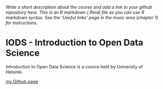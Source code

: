 

*Write a short description about the course and add a link to your github repository here. This is an R markdown (.Rmd) file so you can use R markdown syntax. See the 'Useful links' page in the mooc area (chapter 1) for instructions.*

# IODS - Introduction to Open Data Science

Introduction to Open Data Science is a cource held by University of Helsinki.

[my Github page](https://github.com/varpuv/IODS-project)
